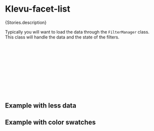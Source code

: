 
<Meta of={Stories} />

# Klevu-facet-list

<Markdown>{Stories.description}</Markdown>

<Canvas of={Stories.FacetList} />

Typically you will want to load the data through the `FilterManager` class. This class will handle the data and the state of the filters.

```jsx
import React from "react"
import { KlevuFacet } from "@klevu/ui-react"
import { FilterManager } from "@klevu/core"

const manager = new FilterManager()

// Load the manager options with KlevuFetch or other method.

const MyComp = () => {
  return <KlevuFacetList manager={manager} />
}
```

<Controls />

## Example with less data

<Canvas of={Stories.SmallExample} />

## Example with color swatches

<Canvas of={Stories.FacetListColorSwatches} />
